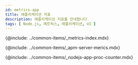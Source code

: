 ```yaml
---
id: metrics-app
title: 애플리케이션 지표
description: 애플리케이션 지표를 안내합니다. 
tags: [ Node.js, 메트릭스, 애플리케이션, UI ]
---
```



{@include: ../common-items/_metrics-index.mdx}

{@include: ../common-items/_apm-server-merics.mdx}  

{@include: ../common-items/_nodejs-app-proc-counter.mdx}
